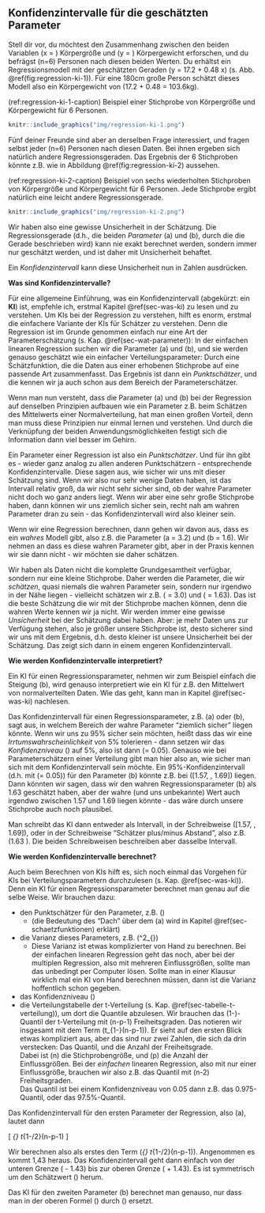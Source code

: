 ## Konfidenzintervalle für die geschätzten Parameter

Stell dir vor, du möchtest den Zusammenhang zwischen den beiden Variablen \(x = \) Körpergröße und \(y = \) Körpergewicht erforschen, und du befrägst \(n=6\) Personen nach diesen beiden Werten. Du erhältst ein Regressionsmodell mit der geschätzten Geraden \(y = 17.2 + 0.48 \cdot x\) (s. Abb. \@ref(fig:regression-ki-1)). Für eine 180cm große Person schätzt dieses Modell also ein Körpergewicht von \(17.2 + 0.48 \cdot 180 = 103.6kg\).

(ref:regression-ki-1-caption) Beispiel einer Stichprobe von Körpergröße und Körpergewicht für 6 Personen.

```r
knitr::include_graphics("img/regression-ki-1.png")
```

Fünf deiner Freunde sind aber an derselben Frage interessiert, und fragen selbst jeder \(n=6\) Personen nach diesen Daten. Bei ihnen ergeben sich natürlich andere Regressionsgeraden. Das Ergebnis der 6 Stichproben könnte z.B. wie in Abbildung \@ref(fig:regression-ki-2) aussehen.

(ref:regression-ki-2-caption) Beispiel von sechs wiederholten Stichproben von Körpergröße und Körpergewicht für 6 Personen. Jede Stichprobe ergibt natürlich eine leicht andere Regressionsgerade.

```r
knitr::include_graphics("img/regression-ki-2.png")
```

Wir haben also eine gewisse Unsicherheit in der Schätzung. Die Regressionsgerade (d.h., die beiden *Parameter* \(a\) und \(b\), durch die die Gerade beschrieben wird) kann nie exakt berechnet werden, sondern immer nur geschätzt werden, und ist daher mit Unsicherheit behaftet.

Ein *Konfidenzintervall* kann diese Unsicherheit nun in Zahlen ausdrücken.

**Was sind Konfidenzintervalle?**

Für eine allgemeine Einführung, was ein Konfidenzintervall (abgekürzt: ein **KI**) ist, empfehle ich, erstmal Kapitel \@ref(sec-was-ki) zu lesen und zu verstehen. Um KIs bei der Regression zu verstehen, hilft es enorm, erstmal die einfachere Variante der KIs für Schätzer zu verstehen. Denn die Regression ist im Grunde genommen einfach nur eine Art der Parameterschätzung (s. Kap. \@ref(sec-wat-parameter)): In der einfachen linearen Regression suchen wir die Parameter \(a\) und \(b\), und sie werden genauso geschätzt wie ein einfacher Verteilungsparameter: Durch eine Schätzfunktion, die die Daten aus einer erhobenen Stichprobe auf eine passende Art zusammenfasst. Das Ergebnis ist dann ein *Punktschätzer*, und die kennen wir ja auch schon aus dem Bereich der Parameterschätzer.

Wenn man nun versteht, dass die Parameter \(a\) und \(b\) bei der Regression auf denselben Prinzipien aufbauen wie ein Parameter z.B. beim Schätzen des Mittelwerts einer Normalverteilung, hat man einen großen Vorteil, denn man muss diese Prinzipien nur einmal lernen und verstehen. Und durch die Verknüpfung der beiden Anwendungsmöglichkeiten festigt sich die Information dann viel besser im Gehirn.

Ein Parameter einer Regression ist also ein *Punktschätzer*. Und für ihn gibt es - wieder ganz analog zu allen anderen Punktschätzern - entsprechende Konfidenzintervalle. Diese sagen aus, wie sicher wir uns mit dieser Schätzung sind. Wenn wir also nur sehr wenige Daten haben, ist das Intervall relativ groß, da wir nicht sehr sicher sind, ob der wahre Parameter nicht doch wo ganz anders liegt. Wenn wir aber eine sehr große Stichprobe haben, dann können wir uns ziemlich sicher sein, recht nah am wahren Parameter dran zu sein - das Konfidenzintervall wird also kleiner sein.

Wenn wir eine Regression berechnen, dann gehen wir davon aus, dass es ein *wahres* Modell gibt, also z.B. die Parameter \(a = 3.2\) und \(b = 1.6\). Wir nehmen an dass es diese wahren Parameter gibt, aber in der Praxis kennen wir sie dann nicht - wir möchten sie daher schätzen.

Wir haben als Daten nicht die komplette Grundgesamtheit verfügbar, sondern nur eine kleine Stichprobe. Daher werden die Parameter, die wir *schätzen*, quasi niemals die wahren Parameter sein, sondern nur irgendwo in der Nähe liegen - vielleicht schätzen wir z.B. \(\hat{a} = 3.0\) und \(\hat{b} = 1.63\). Das ist die beste Schätzung die wir mit der Stichprobe machen können, denn die wahren Werte kennen wir ja nicht. Wir werden immer eine gewisse *Unsicherheit* bei der Schätzung dabei haben. Aber: je mehr Daten uns zur Verfügung stehen, also je größer unsere Stichprobe ist, desto sicherer sind wir uns mit dem Ergebnis, d.h. desto kleiner ist unsere Unsicherheit bei der Schätzung. Das zeigt sich dann in einem engeren Konfidenzintervall.

**Wie werden Konfidenzintervalle interpretiert?**

Ein KI für einen Regressionsparameter, nehmen wir zum Beispiel einfach die Steigung \(b\), wird genauso interpretiert wie ein KI für z.B. den Mittelwert von normalverteilten Daten. Wie das geht, kann man in Kapitel \@ref(sec-was-ki) nachlesen.

Das Konfidenzintervall für einen Regressionsparameter, z.B. \(a\) oder \(b\), sagt aus, in welchem Bereich der wahre Parameter "ziemlich sicher" liegen könnte. Wenn wir uns zu 95% sicher sein möchten, heißt dass das wir eine *Irrtumswahrscheinlichkeit* von 5% tolerieren - dann setzen wir das *Konfidenzniveau* \(\alpha\) auf 5%, also ist dann \(\alpha = 0.05\). Genauso wie bei Parameterschätzern einer Verteilung gibt man hier also an, wie sicher man sich mit dem Konfidenzintervall sein möchte. Ein 95%-Konfidenzintervall (d.h. mit \(\alpha = 0.05\)) für den Parameter \(b\) könnte z.B. bei \([1.57, \, 1.69]\) liegen. Dann könnten wir sagen, dass wir den wahren Regressionsparameter \(b\) als 1.63 geschätzt haben, aber der wahre (und uns unbekannte) Wert auch irgendwo zwischen 1.57 und 1.69 liegen könnte - das wäre durch unsere Stichprobe auch noch plausibel.

Man schreibt das KI dann entweder als Intervall, in der Schreibweise \([1.57, \, 1.69]\), oder in der Schreibweise "Schätzer plus/minus Abstand", also z.B. \(1.63 \pm 0.06\). Die beiden Schreibweisen beschreiben aber dasselbe Intervall.

**Wie werden Konfidenzintervalle berechnet?**

Auch beim Berechnen von KIs hilft es, sich noch einmal das Vorgehen für KIs bei Verteilungsparametern durchzulesen (s. Kap. \@ref(sec-was-ki)). Denn ein KI für einen Regressionsparameter berechnet man genau auf die selbe Weise. Wir brauchen dazu:

- den Punktschätzer für den Parameter, z.B. \(\hat{a}\)
    - (die Bedeutung des "Dach" über dem \(a\) wird in Kapitel \@ref(sec-schaetzfunktionen) erklärt)
- die Varianz dieses Parameters, z.B. \(\sigma^2_{\hat{a}}\)
    - Diese Varianz ist etwas komplizierter von Hand zu berechnen. Bei der einfachen linearen Regression geht das noch, aber bei der multiplen Regression, also mit mehreren Einflussgrößen, sollte man das unbedingt per Computer lösen. Sollte man in einer Klausur wirklich mal ein KI von Hand berechnen müssen, dann ist die Varianz hoffentlich schon gegeben.
- das Konfidenzniveau \(\alpha\)
- die Verteilungstabelle der t-Verteilung (s. Kap. \@ref(sec-tabelle-t-verteilung)), um dort die Quantile abzulesen. Wir brauchen das \(1-\frac{\alpha}{2}\)-Quantil der t-Verteilung mit \(n-p-1\) Freiheitsgraden. Das notieren wir insgesamt mit dem Term \(t_{1-\frac{\alpha}{2}}(n-p-1)\). Er sieht auf den ersten Blick etwas kompliziert aus, aber das sind nur zwei Zahlen, die sich da drin verstecken: Das Quantil, und die Anzahl der Freiheitsgrade.  
Dabei ist \(n\) die Stichprobengröße, und \(p\) die Anzahl der Einflussgrößen. Bei der *einfachen* linearen Regression, also mit nur einer Einflussgröße, brauchen wir also z.B. das Quantil mit \(n-2\) Freiheitsgraden.  
Das Quantil ist bei einem Konfidenzniveau von 0.05 dann z.B. das 0.975-Quantil, oder das 97.5%-Quantil.

Das Konfidenzintervall für den ersten Parameter der Regression, also \(a\), lautet dann

\[ \hat{a} \pm \hat{\sigma}_{\hat{a}} \cdot t_{1-\alpha/2}(n-p-1) \]

Wir berechnen also als erstes den Term \(\hat{\sigma}_{\hat{a}} \cdot t_{1-\alpha/2}(n-p-1)\). Angenommen es kommt 1,43 heraus. Das Konfidenzintervall geht dann einfach von der unteren Grenze \(\hat{a} - 1.43\) bis zur oberen Grenze \(\hat{a} + 1.43\). Es ist symmetrisch um den Schätzwert \(\hat{a}\) herum.

Das KI für den zweiten Parameter \(b\) berechnet man genauso, nur dass man in der oberen Formel \(\hat{a}\) durch \(\hat{b}\) ersetzt.